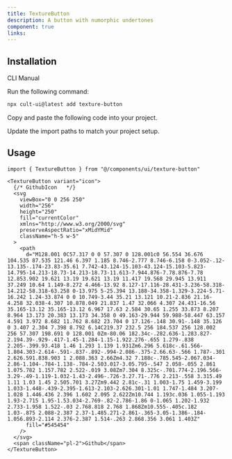 ```yaml
---
title: TextureButton
description: A button with numorphic undertones
component: true
links:
---
```


<ComponentPreview
  name="texture-button-demo"
  className="[&_.preview>[data-orientation=vertical]]:sm:max-w-[70%]"
  description="All variations"
/>

## Installation

<Tabs defaultValue="cli">

<TabsList>
  <TabsTrigger value="cli">CLI</TabsTrigger>
  <TabsTrigger value="manual">Manual</TabsTrigger>
</TabsList>

<TabsContent value="cli">

<Steps>

<Step>Run the following command:</Step>

```bash
npx cult-ui@latest add texture-button
```

</Steps>

</TabsContent>

<TabsContent value="manual">

<Steps>

<Step>Copy and paste the following code into your project.</Step>

<ComponentSource name="texture-button" />

<Step>Update the import paths to match your project setup.</Step>

</Steps>

</TabsContent>

</Tabs>

## Usage

```tsx
import { TextureButton } from "@/components/ui/texture-button"
```

```tsx
<TextureButton variant="icon">
  {/* GithubIcon   */}
  <svg
    viewBox="0 0 256 250"
    width="256"
    height="250"
    fill="currentColor"
    xmlns="http://www.w3.org/2000/svg"
    preserveAspectRatio="xMidYMid"
    className="h-5 w-5"
  >
    <path
      d="M128.001 0C57.317 0 0 57.307 0 128.001c0 56.554 36.676 104.535 87.535 121.46 6.397 1.185 8.746-2.777 8.746-6.158 0-3.052-.12-13.135-.174-23.83-35.61 7.742-43.124-15.103-43.124-15.103-5.823-14.795-14.213-18.73-14.213-18.73-11.613-7.944.876-7.78.876-7.78 12.853.902 19.621 13.19 19.621 13.19 11.417 19.568 29.945 13.911 37.249 10.64 1.149-8.272 4.466-13.92 8.127-17.116-28.431-3.236-58.318-14.212-58.318-63.258 0-13.975 5-25.394 13.188-34.358-1.329-3.224-5.71-16.242 1.24-33.874 0 0 10.749-3.44 35.21 13.121 10.21-2.836 21.16-4.258 32.038-4.307 10.878.049 21.837 1.47 32.066 4.307 24.431-16.56 35.165-13.12 35.165-13.12 6.967 17.63 2.584 30.65 1.255 33.873 8.207 8.964 13.173 20.383 13.173 34.358 0 49.163-29.944 59.988-58.447 63.157 4.591 3.972 8.682 11.762 8.682 23.704 0 17.126-.148 30.91-.148 35.126 0 3.407 2.304 7.398 8.792 6.14C219.37 232.5 256 184.537 256 128.002 256 57.307 198.691 0 128.001 0Zm-80.06 182.34c-.282.636-1.283.827-2.194.39-.929-.417-1.45-1.284-1.15-1.922.276-.655 1.279-.838 2.205-.399.93.418 1.46 1.293 1.139 1.931Zm6.296 5.618c-.61.566-1.804.303-2.614-.591-.837-.892-.994-2.086-.375-2.66.63-.566 1.787-.301 2.626.591.838.903 1 2.088.363 2.66Zm4.32 7.188c-.785.545-2.067.034-2.86-1.104-.784-1.138-.784-2.503.017-3.05.795-.547 2.058-.055 2.861 1.075.782 1.157.782 2.522-.019 3.08Zm7.304 8.325c-.701.774-2.196.566-3.29-.49-1.119-1.032-1.43-2.496-.726-3.27.71-.776 2.213-.558 3.315.49 1.11 1.03 1.45 2.505.701 3.27Zm9.442 2.81c-.31 1.003-1.75 1.459-3.199 1.033-1.448-.439-2.395-1.613-2.103-2.626.301-1.01 1.747-1.484 3.207-1.028 1.446.436 2.396 1.602 2.095 2.622Zm10.744 1.193c.036 1.055-1.193 1.93-2.715 1.95-1.53.034-2.769-.82-2.786-1.86 0-1.065 1.202-1.932 2.733-1.958 1.522-.03 2.768.818 2.768 1.868Zm10.555-.405c.182 1.03-.875 2.088-2.387 2.37-1.485.271-2.861-.365-3.05-1.386-.184-1.056.893-2.114 2.376-2.387 1.514-.263 2.868.356 3.061 1.403Z"
      fill="#545454"
    />
  </svg>
  <span className="pl-2">Github</span>
</TextureButton>
```
